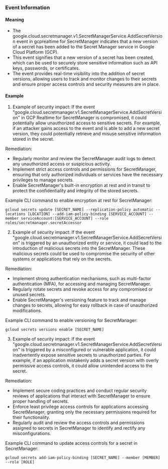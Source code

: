 
### Event Information

#### Meaning

- The google.cloud.secretmanager.v1.SecretManagerService.AddSecretVersion event in gcprealtime for SecretManager indicates that a new version of a secret has been added to the Secret Manager service in Google Cloud Platform (GCP).
- This event signifies that a new version of a secret has been created, which can be used to securely store sensitive information such as API keys, passwords, or certificates.
- The event provides real-time visibility into the addition of secret versions, allowing users to track and monitor changes to their secrets and ensure proper access controls and security measures are in place.

#### Example

1. Example of security impact: If the event "google.cloud.secretmanager.v1.SecretManagerService.AddSecretVersion" in GCP Realtime for SecretManager is compromised, it could potentially allow unauthorized access to sensitive secrets. For example, if an attacker gains access to the event and is able to add a new secret version, they could potentially retrieve and misuse sensitive information stored in the secret.

Remediation:
- Regularly monitor and review the SecretManager audit logs to detect any unauthorized access or suspicious activity.
- Implement strict access controls and permissions for SecretManager, ensuring that only authorized individuals or services have the necessary privileges to manage secrets.
- Enable SecretManager's built-in encryption at rest and in transit to protect the confidentiality and integrity of the stored secrets.

Example CLI command to enable encryption at rest for SecretManager:
```
gcloud secrets update [SECRET_NAME] --replication-policy automatic --locations [LOCATION] --add-iam-policy-binding [SERVICE_ACCOUNT] --member serviceAccount:[SERVICE_ACCOUNT] --role roles/secretmanager.secretAccessor
```

2. Example of security impact: If the event "google.cloud.secretmanager.v1.SecretManagerService.AddSecretVersion" is triggered by an unauthorized entity or service, it could lead to the introduction of malicious secrets into the SecretManager. These malicious secrets could be used to compromise the security of other systems or applications that rely on the secrets.

Remediation:
- Implement strong authentication mechanisms, such as multi-factor authentication (MFA), for accessing and managing SecretManager.
- Regularly rotate secrets and revoke access for any compromised or unused secrets.
- Enable SecretManager's versioning feature to track and manage changes to secrets, allowing for easy rollback in case of unauthorized modifications.

Example CLI command to enable versioning for SecretManager:
```
gcloud secrets versions enable [SECRET_NAME]
```

3. Example of security impact: If the event "google.cloud.secretmanager.v1.SecretManagerService.AddSecretVersion" is triggered by a misconfigured or vulnerable application, it could inadvertently expose sensitive secrets to unauthorized parties. For example, if an application mistakenly adds a secret version with overly permissive access controls, it could allow unintended access to the secret.

Remediation:
- Implement secure coding practices and conduct regular security reviews of applications that interact with SecretManager to ensure proper handling of secrets.
- Enforce least privilege access controls for applications accessing SecretManager, granting only the necessary permissions required for their functionality.
- Regularly audit and review the access controls and permissions assigned to secrets in SecretManager to identify and rectify any misconfigurations.

Example CLI command to update access controls for a secret in SecretManager:
```
gcloud secrets add-iam-policy-binding [SECRET_NAME] --member [MEMBER] --role [ROLE]
```

